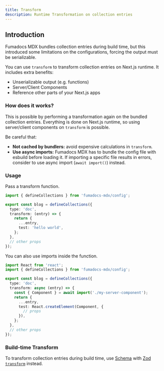 ```yaml
---
title: Transform
description: Runtime Transformation on collection entries
---
```


## Introduction

Fumadocs MDX bundles collection entries during build time, but this introduced some limitations on the configurations, forcing the output must be serializable.

You can use `transform` to transform collection entries on Next.js runtime.
It includes extra benefits:

- Unserializable output (e.g. functions)
- Server/Client Components
- Reference other parts of your Next.js apps

### How does it works?

This is possible by performing a transformation again on the bundled collection entries.
Everything is done on Next.js runtime, so using server/client components on `transform` is possible.

Be careful that:

- **Not cached by bundlers:** avoid expensive calculations in `transform`.
- **Use async imports:** Fumadocs MDX has to bundle the config file with esbuild before loading it. If importing a specific file results in errors, consider to use async import (`await import()`) instead.

### Usage

Pass a transform function.

```ts
import { defineCollections } from 'fumadocs-mdx/config';

export const blog = defineCollections({
  type: 'doc',
  transform: (entry) => {
    return {
      ...entry,
      test: 'hello world',
    };
  },
  // other props
});
```

You can also use imports inside the function.

```ts
import React from 'react';
import { defineCollections } from 'fumadocs-mdx/config';

export const blog = defineCollections({
  type: 'doc',
  transform: async (entry) => {
    const { Component } = await import('./my-server-component');
    return {
      ...entry,
      test: React.createElement(Component, {
        // props
      }),
    };
  },
  // other props
});
```

### Build-time Transform

To transform collection entries during build time, use [Schema](/docs/mdx/configuration#schema) with [Zod `transform`](https://zod.dev/?id=transform) instead.
